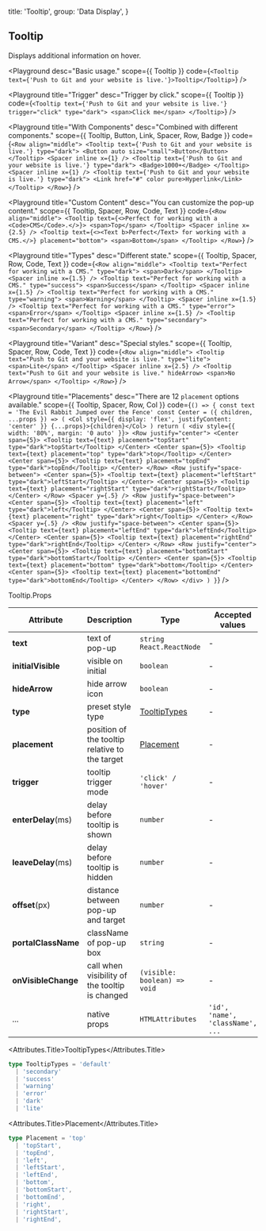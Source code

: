 
  title: 'Tooltip',
  group: 'Data Display',
}

## Tooltip

Displays additional information on hover.

<Playground
  desc="Basic usage."
  scope={{ Tooltip }}
  code={`
<Tooltip text={'Push to Git and your website is live.'}>Tooltip</Tooltip>
`} />

<Playground
  title="Trigger"
  desc="Trigger by click."
  scope={{ Tooltip }}
  code={`
<Tooltip text={'Push to Git and your website is live.'} trigger="click" type="dark">
  <span>Click me</span>
</Tooltip>
`} />

<Playground
  title="With Components"
  desc="Combined with different components."
  scope={{ Tooltip, Button, Link, Spacer, Row, Badge }}
  code={`
<Row align="middle">
  <Tooltip text={'Push to Git and your website is live.'} type="dark">
    <Button auto size="small">Button</Button>
  </Tooltip>
  <Spacer inline x={1} />
  <Tooltip text={'Push to Git and your website is live.'} type="dark">
    <Badge>1000+</Badge>
  </Tooltip>
  <Spacer inline x={1} />
  <Tooltip text={'Push to Git and your website is live.'} type="dark">
    <Link href="#" color pure>Hyperlink</Link>
  </Tooltip>
</Row>
`} />

<Playground
  title="Custom Content"
  desc="You can customize the pop-up content."
  scope={{ Tooltip, Spacer, Row, Code, Text }}
  code={`
<Row align="middle">
  <Tooltip text={<>Perfect for working with a <Code>CMS</Code>.</>}>
    <span>Top</span>
  </Tooltip>
  <Spacer inline x={2.5} />
  <Tooltip text={<><Text b>Perfect</Text> for working with a CMS.</>} placement="bottom">
    <span>Bottom</span>
  </Tooltip>
</Row>
`} />

<Playground
  title="Types"
  desc="Different state."
  scope={{ Tooltip, Spacer, Row, Code, Text }}
  code={`
<Row align="middle">
  <Tooltip text="Perfect for working with a CMS." type="dark">
    <span>Dark</span>
  </Tooltip>
  <Spacer inline x={1.5} />
  <Tooltip text="Perfect for working with a CMS." type="success">
    <span>Success</span>
  </Tooltip>
  <Spacer inline x={1.5} />
  <Tooltip text="Perfect for working with a CMS." type="warning">
    <span>Warning</span>
  </Tooltip>
  <Spacer inline x={1.5} />
  <Tooltip text="Perfect for working with a CMS." type="error">
    <span>Error</span>
  </Tooltip>
  <Spacer inline x={1.5} />
  <Tooltip text="Perfect for working with a CMS." type="secondary">
    <span>Secondary</span>
  </Tooltip>
</Row>
`} />

<Playground
  title="Variant"
  desc="Special styles."
  scope={{ Tooltip, Spacer, Row, Code, Text }}
  code={`
<Row align="middle">
  <Tooltip text="Push to Git and your website is live." type="lite">
    <span>Lite</span>
  </Tooltip>
  <Spacer inline x={2.5} />
  <Tooltip text="Push to Git and your website is live." hideArrow>
    <span>No Arrow</span>
  </Tooltip>
</Row>
`} />

<Playground
  title="Placements"
  desc="There are 12 `placement` options available."
  scope={{ Tooltip, Spacer, Row, Col }}
  code={`
() => {
  const text = 'The Evil Rabbit Jumped over the Fence'
  const Center = ({ children, ...props }) => (
    <Col style={{ display: 'flex', justifyContent: 'center' }} {...props}>{children}</Col>
  )
  return (
    <div style={{ width: '80%', margin: '0 auto' }}>
      <Row justify="center">
        <Center span={5}>
          <Tooltip text={text} placement="topStart" type="dark">topStart</Tooltip>
        </Center>
        <Center span={5}>
          <Tooltip text={text} placement="top" type="dark">top</Tooltip>
        </Center>
        <Center span={5}>
          <Tooltip text={text} placement="topEnd" type="dark">topEnd</Tooltip>
        </Center>
      </Row>
      <Row justify="space-between">
        <Center span={5}>
          <Tooltip text={text} placement="leftStart" type="dark">leftStart</Tooltip>
        </Center>
        <Center span={5}>
          <Tooltip text={text} placement="rightStart" type="dark">rightStart</Tooltip>
        </Center>
      </Row>
      <Spacer y={.5} />
      <Row justify="space-between">
        <Center span={5}>
          <Tooltip text={text} placement="left" type="dark">left</Tooltip>
        </Center>
        <Center span={5}>
          <Tooltip text={text} placement="right" type="dark">right</Tooltip>
        </Center>
      </Row>
      <Spacer y={.5} />
      <Row justify="space-between">
        <Center span={5}>
          <Tooltip text={text} placement="leftEnd" type="dark">leftEnd</Tooltip>
        </Center>
        <Center span={5}>
          <Tooltip text={text} placement="rightEnd" type="dark">rightEnd</Tooltip>
        </Center>
      </Row>
      <Row justify="center">
        <Center span={5}>
          <Tooltip text={text} placement="bottomStart" type="dark">bottomStart</Tooltip>
        </Center>
        <Center span={5}>
          <Tooltip text={text} placement="bottom" type="dark">bottom</Tooltip>
        </Center>
        <Center span={5}>
          <Tooltip text={text} placement="bottomEnd" type="dark">bottomEnd</Tooltip>
        </Center>
      </Row>
    </div>
  )
}
`} />

<Attributes edit="/pages/en-us/components/tooltip.mdx">
<Attributes.Title>Tooltip.Props</Attributes.Title>

| Attribute | Description | Type | Accepted values | Default
| ---------- | ---------- | ---- |  -------------- | ------ |
| **text** | text of pop-up | `string` `React.ReactNode` | - | - |
| **initialVisible** | visible on initial | `boolean` | - | `false` |
| **hideArrow** | hide arrow icon | `boolean` | - | `false` |
| **type** | preset style type | [TooltipTypes](#tooltiptypes) | - | `default` |
| **placement** | position of the tooltip relative to the target | [Placement](#placement) | - | `top` |
| **trigger** | tooltip trigger mode | `'click' / 'hover'` | - | `hover` |
| **enterDelay**(ms) | delay before tooltip is shown | `number` | - | `100` |
| **leaveDelay**(ms) | delay before tooltip is hidden | `number` | - | `0` |
| **offset**(px) | distance between pop-up and target | `number` | - | `12` |
| **portalClassName** | className of pop-up box | `string` | - | - |
| **onVisibleChange** | call when visibility of the tooltip is changed | `(visible: boolean) => void` | - | - |
| ... | native props | `HTMLAttributes` | `'id', 'name', 'className', ...` | - |

<Attributes.Title>TooltipTypes</Attributes.Title>

```ts
type TooltipTypes = 'default'
  | 'secondary'
  | 'success'
  | 'warning'
  | 'error'
  | 'dark'
  | 'lite'
```

<Attributes.Title>Placement</Attributes.Title>

```ts
type Placement = 'top'
  | 'topStart',
  | 'topEnd',
  | 'left',
  | 'leftStart',
  | 'leftEnd',
  | 'bottom',
  | 'bottomStart',
  | 'bottomEnd',
  | 'right',
  | 'rightStart',
  | 'rightEnd',
```

</Attributes>

